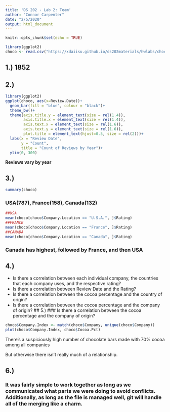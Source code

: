 ```yaml
---
title: 'DS 202 - Lab 2: Team'
author: "Connor Carpenter"
date: "2/5/2020"
output: html_document
---
```


```r
knitr::opts_chunk$set(echo = TRUE)
```

```r
library(ggplot2)
choco <- read.csv("https://xdaiisu.github.io/ds202materials/hwlabs/choco.csv")
```

## 1.) 1852

## 2.) 
```r
library(ggplot2)
ggplot(choco, aes(x=Review.Date))+ 
  geom_bar(fill = "blue", colour = "black")+
  theme_bw()+
  theme(axis.title.y = element_text(size = rel(1.4)),
        axis.title.x = element_text(size = rel(1.4)),
        axis.text.x = element_text(size = rel(1.6)),
        axis.text.y = element_text(size = rel(1.6)),
        plot.title = element_text(hjust=0.5, size = rel(2)))+
  labs(x = "Review Date",
       y = "Count",
       title = "Count of Reviews by Year")+ 
  ylim(0, 300)
```

**Reviews vary by year**

## 3.)

```r
summary(choco)
```
### USA(787), France(158), Canada(132)
```r
##USA
mean(choco[choco$Company.Location == "U.S.A.", ]$Rating)
##FRANCE
mean(choco[choco$Company.Location == "France", ]$Rating)
##CANADA
mean(choco[choco$Company.Location == "Canada", ]$Rating)

```
### Canada has highest, followed by France, and then USA

## 4.)
- Is there a correlation between each individual company, the countries that each company uses, and the respective rating?
- Is there a correlation between Review Date and the Rating?
- Is there a correlation between the cocoa percentage and the country of origin?
- Is there a correlation between the cocoa percentage and the company of origin?
## 5.)
### Is there a correlation between the cocoa percentage and the company of origin?

```r
choco$Company.Index <- match(choco$Company, unique(choco$Company))
plot(choco$Company.Index, choco$Cocoa.Pct)
```

There's a suspiciously high number of chocolate bars made with 70% cocoa among all companies

But otherwise there isn't really much of a relationship.

## 6.)

### It was fairly simple to work together as long as we communicated what parts we were doing to avoid conflicts. Additionally, as long as the file is managed well, git will handle all of the merging like a charm.
